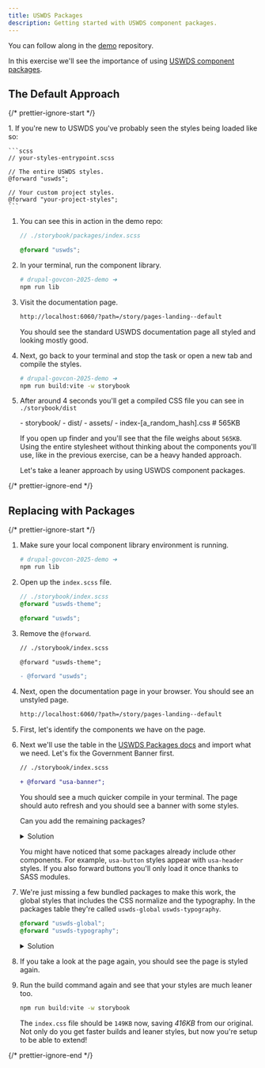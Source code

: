 ```yaml
---
title: USWDS Packages
description: Getting started with USWDS component packages.
---
```



You can follow along in the [demo](https://github.com/Bixal/drupal-govcon-2025-demo) repository.

In this exercise we'll see the importance of using [USWDS component packages](https://designsystem.digital.gov/components/packages/).

## The Default Approach

{/* prettier-ignore-start */}

<Steps>
1. If you're new to USWDS you've probably seen the styles being loaded like so:

    ```scss
    // your-styles-entrypoint.scss

    // The entire USWDS styles.
    @forward "uswds";

    // Your custom project styles.
    @forward "your-project-styles";
    ```

1. You can see this in action in the demo repo:


    ```scss
    // ./storybook/packages/index.scss

    @forward "uswds";
    ```

1. In your terminal, run the component library.

    ```sh
    # drupal-govcon-2025-demo ➜
    npm run lib
    ```

1. Visit the documentation page.

    ```sh
    http://localhost:6060/?path=/story/pages-landing--default
    ```

    You should see the standard USWDS documentation page all styled and looking mostly good.

1. Next, go back to your terminal and stop the task or open a new tab and compile the styles.

    ```sh
    # drupal-govcon-2025-demo ➜
    npm run build:vite -w storybook
    ```

1. After around 4 seconds you'll get a compiled CSS file you can see in `./storybook/dist`

    <FileTree>
    - storybook/
        - dist/
            - assets/
                - index-[a_random_hash].css # 565KB
    </FileTree>

    If you open up finder and you'll see that the file weighs about `565KB`. Using the entire stylesheet without thinking about the components you'll use, like in the previous exercise, can be a heavy handed approach.

    Let's take a leaner approach by using USWDS component packages.
</Steps>

{/* prettier-ignore-end */}

## Replacing with Packages

{/* prettier-ignore-start */}

<Steps>

1. Make sure your local component library environment is running.

    ```sh
    # drupal-govcon-2025-demo ➜
    npm run lib
    ```

1. Open up the `index.scss` file.

    ```scss
    // ./storybook/index.scss
    @forward "uswds-theme";

    @forward "uswds";
    ```

1. Remove the `@forward`.

    ```diff
    // ./storybook/index.scss

    @forward "uswds-theme";

    - @forward "uswds";
    ```

1. Next, open the documentation page in your browser. You should see an unstyled page.

    ```sh
    http://localhost:6060/?path=/story/pages-landing--default
    ```

1. First, let's identify the components we have on the page.

1. Next we'll use the table in the [USWDS Packages docs](https://designsystem.digital.gov/components/packages/) and import what we need. Let's fix the Government Banner first.

    ```diff
    // ./storybook/index.scss

    + @forward "usa-banner";
    ```

    You should see a much quicker compile in your terminal. The page should auto refresh and you should see a banner with some styles.

    Can you add the remaining packages?

    <details>
      <summary>Solution</summary>

      Your index file should look like this:

      ```scss
      // ./storybook/index.scss

      @forward "usa-accordion";
      @forward "usa-banner";
      @forward "usa-button";
      @forward "usa-skipnav";
      @forward "usa-header";
      @forward "usa-hero";
      @forward "usa-section";
      @forward "usa-footer";
      @forward "usa-identifier";
      ```
    </details>

    You might have noticed that some packages already include other components. For example, `usa-button` styles appear with `usa-header` styles. If you also forward buttons you'll only load it once thanks to SASS modules.


1. We're just missing a few bundled packages to make this work, the global styles that includes the CSS normalize and the typography. In the packages table they're called `uswds-global` `uswds-typography`.

    ```scss
    @forward "uswds-global";
    @forward "uswds-typography";
    ```

    <details>
      <summary>Solution</summary>

      Your index file should look like this:

      ```scss
      // ./storybook/index.scss

      @forward "usa-accordion";
      @forward "usa-banner";
      @forward "usa-button";
      @forward "usa-skipnav";
      @forward "usa-header";
      @forward "usa-hero";
      @forward "usa-section";
      @forward "usa-footer";
      @forward "usa-identifier";
      ```
    </details>

1. If you take a look at the page again, you should see the page is styled again.

1. Run the build command again and see that your styles are much leaner too.

    ```sh
    npm run build:vite -w storybook
    ```

    The `index.css` file should be `149KB` now, saving _416KB_ from our original. Not only do you get faster builds and leaner styles, but now you're setup to be able to extend!
</Steps>

{/* prettier-ignore-end */}
